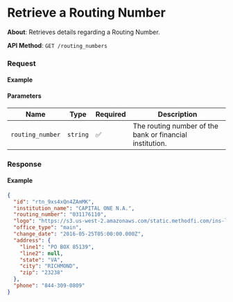 
# Retrieve a Routing Number

**About**: Retrieves details regarding a Routing Number.

**API Method**: `GET /routing_numbers`

### Request

#### Example
<RoutingNumbersRetrieve />

#### Parameters
| Name | Type     | Required | Description                                                                                                             |
|------|----------|----------|-------------------------------------------------------------------------------------------------------------------------|
| `routing_number`  | `string` | ✅        |  The routing number of the bank or financial institution. |

### Response

#### Example
```json
{
  "id": "rtn_9xs4xQn4ZAmMK",
  "institution_name": "CAPITAL ONE N.A.",
  "routing_number": "031176110",
  "logo": "https://s3.us-west-2.amazonaws.com/static.methodfi.com/ins-logos/1623725401472-capital-one-na.png",
  "office_type": "main",
  "change_date": "2016-05-25T05:00:00.000Z",
  "address": {
    "line1": "PO BOX 85139",
    "line2": null,
    "state": "VA",
    "city": "RICHMOND",
    "zip": "23238"
  },
  "phone": "844-309-0809"
}
```
